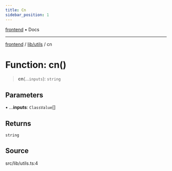 ```yaml
---
title: Cn
sidebar_position: 1
---
```


[frontend](../../..) • Docs

***

[frontend](../../..) / [lib/utils](..) / cn

# Function: cn()

> **cn**(...`inputs`): `string`

## Parameters

• ...**inputs**: `ClassValue`[]

## Returns

`string`

## Source

src/lib/utils.ts:4
